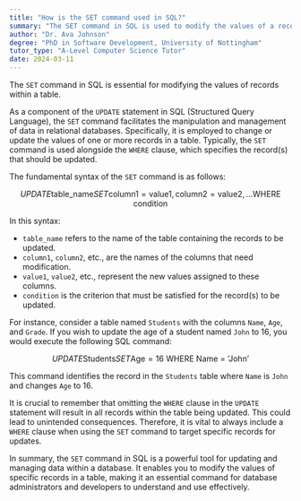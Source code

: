 ```yaml
---
title: "How is the SET command used in SQL?"
summary: "The SET command in SQL is used to modify the values of a record in a table."
author: "Dr. Ava Johnson"
degree: "PhD in Software Development, University of Nottingham"
tutor_type: "A-Level Computer Science Tutor"
date: 2024-03-11
---
```


The `SET` command in SQL is essential for modifying the values of records within a table.

As a component of the `UPDATE` statement in SQL (Structured Query Language), the `SET` command facilitates the manipulation and management of data in relational databases. Specifically, it is employed to change or update the values of one or more records in a table. Typically, the `SET` command is used alongside the `WHERE` clause, which specifies the record(s) that should be updated.

The fundamental syntax of the `SET` command is as follows:

$$
UPDATE \text{table\_name} SET \text{column1} = \text{value1}, \text{column2} = \text{value2}, \ldots \text{WHERE condition}
$$

In this syntax:
- `table_name` refers to the name of the table containing the records to be updated.
- `column1`, `column2`, etc., are the names of the columns that need modification.
- `value1`, `value2`, etc., represent the new values assigned to these columns.
- `condition` is the criterion that must be satisfied for the record(s) to be updated.

For instance, consider a table named `Students` with the columns `Name`, `Age`, and `Grade`. If you wish to update the age of a student named `John` to $16$, you would execute the following SQL command:

$$
UPDATE \text{Students} SET \text{Age} = 16 \text{ WHERE Name = 'John'}
$$

This command identifies the record in the `Students` table where `Name` is `John` and changes `Age` to $16$.

It is crucial to remember that omitting the `WHERE` clause in the `UPDATE` statement will result in all records within the table being updated. This could lead to unintended consequences. Therefore, it is vital to always include a `WHERE` clause when using the `SET` command to target specific records for updates.

In summary, the `SET` command in SQL is a powerful tool for updating and managing data within a database. It enables you to modify the values of specific records in a table, making it an essential command for database administrators and developers to understand and use effectively.
    